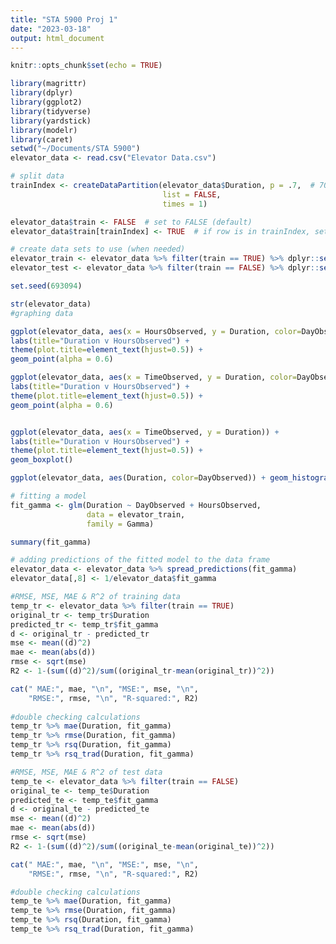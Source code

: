 ```yaml
---
title: "STA 5900 Proj 1"
date: "2023-03-18"
output: html_document
---
```


```r
knitr::opts_chunk$set(echo = TRUE)
```

```r
library(magrittr)
library(dplyr)
library(ggplot2)
library(tidyverse)
library(yardstick)
library(modelr)
library(caret)
setwd("~/Documents/STA 5900")
elevator_data <- read.csv("Elevator Data.csv")
```



```r
# split data
trainIndex <- createDataPartition(elevator_data$Duration, p = .7,  # 70% training set
                                  list = FALSE,
                                  times = 1)

elevator_data$train <- FALSE  # set to FALSE (default)
elevator_data$train[trainIndex] <- TRUE  # if row is in trainIndex, set to TRUE

# create data sets to use (when needed)
elevator_train <- elevator_data %>% filter(train == TRUE) %>% dplyr::select(-train)
elevator_test <- elevator_data %>% filter(train == FALSE) %>% dplyr::select(-train)

```



```r
set.seed(693094)

str(elevator_data)
#graphing data

ggplot(elevator_data, aes(x = HoursObserved, y = Duration, color=DayObserved)) +
labs(title="Duration v HoursObserved") +
theme(plot.title=element_text(hjust=0.5)) +
geom_point(alpha = 0.6)

ggplot(elevator_data, aes(x = TimeObserved, y = Duration, color=DayObserved)) +
labs(title="Duration v HoursObserved") +
theme(plot.title=element_text(hjust=0.5)) +
geom_point(alpha = 0.6)


ggplot(elevator_data, aes(x = TimeObserved, y = Duration)) +
labs(title="Duration v HoursObserved") +
theme(plot.title=element_text(hjust=0.5)) +
geom_boxplot()

ggplot(elevator_data, aes(Duration, color=DayObserved)) + geom_histogram(bins=30)


```



```r

# fitting a model
fit_gamma <- glm(Duration ~ DayObserved + HoursObserved, 
                 data = elevator_train, 
                 family = Gamma)

summary(fit_gamma)
```



```r
# adding predictions of the fitted model to the data frame
elevator_data <- elevator_data %>% spread_predictions(fit_gamma)
elevator_data[,8] <- 1/elevator_data$fit_gamma
```



```r
#RMSE, MSE, MAE & R^2 of training data
temp_tr <- elevator_data %>% filter(train == TRUE)
original_tr <- temp_tr$Duration
predicted_tr <- temp_tr$fit_gamma
d <- original_tr - predicted_tr
mse <- mean((d)^2)
mae <- mean(abs(d))
rmse <- sqrt(mse)
R2 <- 1-(sum((d)^2)/sum((original_tr-mean(original_tr))^2))

cat(" MAE:", mae, "\n", "MSE:", mse, "\n", 
    "RMSE:", rmse, "\n", "R-squared:", R2)
 
#double checking calculations
temp_tr %>% mae(Duration, fit_gamma)
temp_tr %>% rmse(Duration, fit_gamma)
temp_tr %>% rsq(Duration, fit_gamma)
temp_tr %>% rsq_trad(Duration, fit_gamma)

```



```r
#RMSE, MSE, MAE & R^2 of test data
temp_te <- elevator_data %>% filter(train == FALSE)
original_te <- temp_te$Duration
predicted_te <- temp_te$fit_gamma
d <- original_te - predicted_te
mse <- mean((d)^2)
mae <- mean(abs(d))
rmse <- sqrt(mse)
R2 <- 1-(sum((d)^2)/sum((original_te-mean(original_te))^2))

cat(" MAE:", mae, "\n", "MSE:", mse, "\n", 
    "RMSE:", rmse, "\n", "R-squared:", R2)

#double checking calculations
temp_te %>% mae(Duration, fit_gamma)
temp_te %>% rmse(Duration, fit_gamma)
temp_te %>% rsq(Duration, fit_gamma)
temp_te %>% rsq_trad(Duration, fit_gamma)

```




